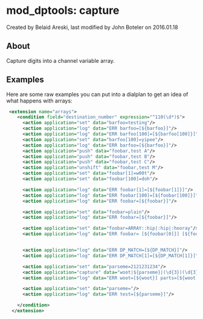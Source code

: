 
# mod_dptools: capture 

 Created by  Belaid Areski, last modified by  John Boteler on 2016.01.18

## About

Capture digits into a channel variable array. 

## Examples

Here are some raw examples you can put into a dialplan to get an idea of what happens with arrays:

```xml
 <extension name="arrays">
    <condition field="destination_number" expression="^110(\d*)$">
      <action application="set" data="barfoo=testing"/>
      <action application="log" data="ERR barfoo=[${barfoo}]"/>
      <action application="log" data="ERR barfoo[100]=[${barfoo[100]}]"/>
      <action application="set" data="barfoo[100]=yipee"/>
      <action application="log" data="ERR barfoo=[${barfoo}]"/>
      <action application="push" data="foobar,test A"/>
      <action application="push" data="foobar,test B"/>
      <action application="push" data="foobar,test C"/>
      <action application="unshift" data="foobar,test M"/>
      <action application="set" data="foobar[1]=w00t"/>
      <action application="set" data="foobar[100]=doh"/>

      <action application="log" data="ERR foobar[1]=[${foobar[1]}]"/>
      <action application="log" data="ERR foobar[100]=[${foobar[100]}]"/>
      <action application="log" data="ERR foobar=[${foobar}]"/>

      <action application="set" data="foobar=plain"/>
      <action application="log" data="ERR foobar=[${foobar}]"/>

      <action application="set" data="foobar=ARRAY::hip|:hip|:hooray"/>
      <action application="log" data="ERR foobar= [${foobar[0]}] [${foobar[1]}] [${foobar[2]}]"/>


      <action application="log" data="ERR DP_MATCH=[${DP_MATCH}]"/>
      <action application="log" data="ERR DP_MATCH[1]=[${DP_MATCH[1]}]"/>

      <action application="set" data="parseme=2121231234"/>
      <action application="capture" data="woot|${parseme}|(\d{3})(\d{3})(\d{4})"/>
      <action application="log" data="ERR woot=[${woot}] parts=[${woot[1]}] [${woot[2]}] [${woot[3]}]"/>

      <action application="set" data="parseme="/>
      <action application="log" data="ERR test=[${parseme}]"/>

    </condition>
  </extension>
```


